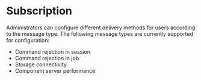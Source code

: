 # Subscription

Administrators can configure different delivery methods for users according to the message type.
The following message types are currently supported for configuration:

- Command rejection in session
- Command rejection in job
- Storage connectivity
- Component server performance
